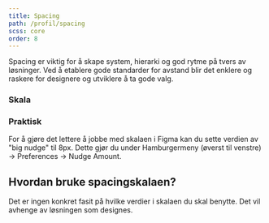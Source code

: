 ```yaml
---
title: Spacing
path: /profil/spacing
scss: core
order: 8
---
```



<Ingress>
    Spacing er viktig for å skape system, hierarki og god rytme på tvers av løsninger. Ved å etablere gode standarder
    for avstand blir det enklere og raskere for designere og utviklere å ta gode valg.
</Ingress>

### Skala

<SpacingScaleTable />

### Praktisk

For å gjøre det lettere å jobbe med skalaen i Figma kan du sette verdien av "big nudge" til 8px. Dette gjør du under Hamburgermeny (øverst til venstre) &rarr; Preferences &rarr; Nudge Amount.

## Hvordan bruke spacingskalaen?

Det er ingen konkret fasit på hvilke verdier i skalaen du skal benytte. Det vil avhenge av løsningen som designes.
